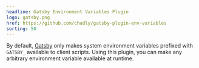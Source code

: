 ```yaml
---
headline: Gatsby Environment Variables Plugin
logo: gatsby.png
href: https://github.com/chadly/gatsby-plugin-env-variables
sorting: 50
---
```


By default, [Gatsby](https://www.gatsbyjs.org/) only makes system environment variables prefixed with `GATSBY_` available to client scripts. Using this plugin, you can make any arbitrary environment variable available at runtime.

